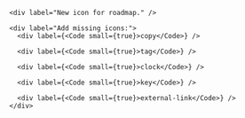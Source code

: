 
<Section
  title={{
		content: '1.1.0',
		date: '2023-01-23',
		tag: 'New'
	}}
  border={ true }
  style={{ paddingTop: 0 }}
>
  <List title="New Features" id="icons-new__1-1-0">
    <div label="Define icons sizing." />

    <div label="New icon for roadmap." />

    <div label="Add missing icons:">
      <div label={<Code small={true}>copy</Code>} />

      <div label={<Code small={true}>tag</Code>} />

      <div label={<Code small={true}>clock</Code>} />

      <div label={<Code small={true}>key</Code>} />

      <div label={<Code small={true}>external-link</Code>} />
    </div>
  </List>
</Section>
